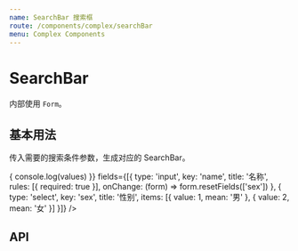 ```yaml
---
name: SearchBar 搜索框
route: /components/complex/searchBar
menu: Complex Components
---
```



# SearchBar

内部使用 `Form`。

## 基本用法

传入需要的搜索条件参数，生成对应的 SearchBar。

<Playground>
  <SearchBar
    onSearch={(values) => {
      console.log(values)
    }}
    fields={[{
      type: 'input',
      key: 'name',
      title: '名称',
      rules: [{
        required: true
      }],
      onChange: (form) => form.resetFields(['sex'])
    }, {
      type: 'select',
      key: 'sex',
      title: '性别',
      items: [{ value: 1, mean: '男' }, { value: 2, mean: '女' }]
    }]} 
  />
</Playground>

## API

<PropsTable of={SearchBar} />
